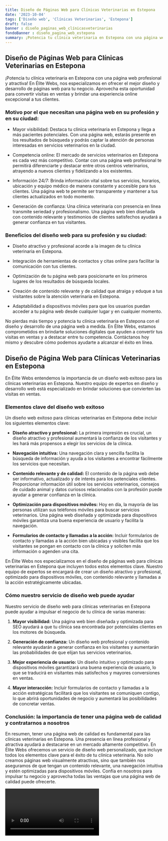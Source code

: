 ```yaml
---
title: Diseño de Páginas Web para Clínicas Veterinarias en Estepona
date: '2023-10-04'
tags: ['Diseño web', 'Clínicas Veterinarias', 'Estepona']
draft: false
banner : diseño_paginas_web_clínicasveterinarias
fondoBanner : diseño_pagina_web_estepona
summary: ¡Potencia tu clínica veterinaria en Estepona con una página web profesional y atractiva! En Élite Webs, nos especializamos en ofrecer el mejor diseño y desarrollo de páginas web para tu negocio. Aprovecha esta oportunidad para convertir visitas en ventas y brindar una experiencia online excepcional a tus clientes.
---
```


## Diseño de Páginas Web para Clínicas Veterinarias en Estepona

¡Potencia tu clínica veterinaria en Estepona con una página web profesional y atractiva! En Élite Webs, nos especializamos en ofrecer el mejor diseño y desarrollo de páginas web para tu negocio. Aprovecha esta oportunidad para convertir visitas en ventas y brindar una experiencia online excepcional a tus clientes.

### Motivo por el que necesitan una página web en su profesión y en su ciudad:

- Mayor visibilidad: Destaca tu clínica veterinaria en Estepona y llega a más pacientes potenciales. Con una página web, estarás presente en los resultados de búsqueda y podrás captar la atención de personas interesadas en servicios veterinarios en la ciudad.

- Competencia online: El mercado de servicios veterinarios en Estepona es cada vez más competitivo. Contar con una página web profesional te permitirá diferenciarte y destacar entre otros centros veterinarios, atrayendo a nuevos clientes y fidelizando a los existentes.

- Información 24/7: Brinda información vital sobre tus servicios, horarios, ubicación y equipo médico de manera constante y accesible para tus clientes. Una página web te permite ser transparente y mantener a tus clientes actualizados en todo momento.

- Generación de confianza: Una clínica veterinaria con presencia en línea transmite seriedad y profesionalismo. Una página web bien diseñada con contenido relevante y testimonios de clientes satisfechos ayudará a generar confianza en tus visitantes.

### Beneficios del diseño web para su profesión y su ciudad:

- Diseño atractivo y profesional acorde a la imagen de tu clínica veterinaria en Estepona.

- Integración de herramientas de contactos y citas online para facilitar la comunicación con tus clientes.

- Optimización de tu página web para posicionarte en los primeros lugares de los resultados de búsqueda locales.

- Creación de contenido relevante y de calidad que atraiga y eduque a tus visitantes sobre la atención veterinaria en Estepona.

- Adaptabilidad a dispositivos móviles para que los usuarios puedan acceder a tu página web desde cualquier lugar y en cualquier momento.

No pierdas más tiempo y potencia tu clínica veterinaria en Estepona con el diseño y desarrollo de una página web a medida. En Élite Webs, estamos comprometidos en brindarte soluciones digitales que ayuden a convertir tus visitas en ventas y a destacar entre tu competencia. Contáctanos hoy mismo y descubre cómo podemos ayudarte a alcanzar el éxito en línea.

<GifSeo />

<Cta />

## Diseño de Página Web para Clínicas Veterinarias en Estepona

En Élite Webs entendemos la importancia de un diseño web exitoso para las clínicas veterinarias en Estepona. Nuestro equipo de expertos en diseño y desarrollo web está especializado en brindar soluciones que convierten las visitas en ventas.

### Elementos clave del diseño web exitoso

Un diseño web exitoso para clínicas veterinarias en Estepona debe incluir los siguientes elementos clave:

- **Diseño atractivo y profesional:** La primera impresión es crucial, un diseño atractivo y profesional aumentará la confianza de los visitantes y les hará más propensos a elegir los servicios de la clínica.

- **Navegación intuitiva:** Una navegación clara y sencilla facilita la búsqueda de información y ayuda a los visitantes a encontrar fácilmente los servicios que necesitan.

- **Contenido relevante y de calidad:** El contenido de la página web debe ser informativo, actualizado y de interés para los potenciales clientes. Proporcionar información útil sobre los servicios veterinarios, consejos de cuidado animal y datos curiosos relacionados con la profesión puede ayudar a generar confianza en la clínica.

- **Optimización para dispositivos móviles:** Hoy en día, la mayoría de las personas utilizan sus teléfonos móviles para buscar servicios veterinarios. Una página web diseñada y optimizada para dispositivos móviles garantiza una buena experiencia de usuario y facilita la navegación.

- **Formularios de contacto y llamadas a la acción:** Incluir formularios de contacto y llamadas a la acción bien ubicadas y visibles facilita que los visitantes se pongan en contacto con la clínica y soliciten más información o agenden una cita.

En Élite Webs nos especializamos en el diseño de páginas web para clínicas veterinarias en Estepona que incluyen todos estos elementos clave. Nuestro equipo de expertos se encargará de crear un diseño atractivo y profesional, optimizado para dispositivos móviles, con contenido relevante y llamadas a la acción estratégicamente ubicadas.

### Cómo nuestro servicio de diseño web puede ayudar

Nuestro servicio de diseño web para clínicas veterinarias en Estepona puede ayudar a impulsar el negocio de tu clínica de varias maneras:

1. **Mayor visibilidad:** Una página web bien diseñada y optimizada para SEO ayudará a que tu clínica sea encontrada por potenciales clientes en los motores de búsqueda.

2. **Generación de confianza:** Un diseño web profesional y contenido relevante ayudarán a generar confianza en los visitantes y aumentarán las probabilidades de que elijan tus servicios veterinarios.

3. **Mejor experiencia de usuario:** Un diseño intuitivo y optimizado para dispositivos móviles garantizará una buena experiencia de usuario, lo que se traducirá en visitantes más satisfechos y mayores conversiones en ventas.

4. **Mayor interacción:** Incluir formularios de contacto y llamadas a la acción estratégicas facilitará que los visitantes se comuniquen contigo, lo que abrirá oportunidades de negocio y aumentará las posibilidades de concretar ventas.

### Conclusión: la importancia de tener una página web de calidad y contratarnos a nosotros

En resumen, tener una página web de calidad es fundamental para las clínicas veterinarias en Estepona. Una presencia en línea profesional y atractiva ayudará a destacarse en un mercado altamente competitivo. En Élite Webs ofrecemos un servicio de diseño web personalizado, que incluye todos los elementos clave para el éxito de tu clínica veterinaria. No solo creamos páginas web visualmente atractivas, sino que también nos aseguramos de que tengan un contenido relevante, una navegación intuitiva y estén optimizadas para dispositivos móviles. Confía en nosotros para impulsar tu negocio y aprovecha todas las ventajas que una página web de calidad puede ofrecerte.

<Video />

<CtaBot job='Clínicas Veterinarias' city='Estepona'/>

<Gmaps query='Estepona+españa+maps' />